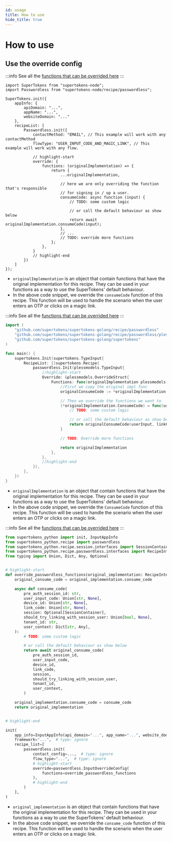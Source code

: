 ```yaml
---
id: usage
title: How to use
hide_title: true
---
```




# How to use

## Use the override config

<BackendSDKTabs>
<TabItem value="nodejs">

:::info
See all the [functions that can be overrided here](https://supertokens.com/docs/nodejs/modules/recipe_passwordless.html#RecipeInterface)
:::

```tsx
import SuperTokens from "supertokens-node";
import Passwordless from "supertokens-node/recipe/passwordless";

SuperTokens.init({
    appInfo: {
        apiDomain: "...",
        appName: "...",
        websiteDomain: "..."
    },
    recipeList: [
        Passwordless.init({
            contactMethod: "EMAIL", // This example will work with any contactMethod
            flowType: "USER_INPUT_CODE_AND_MAGIC_LINK", // This example will work with any flow.

            // highlight-start
            override: {
                functions: (originalImplementation) => {
                    return {
                        ...originalImplementation,

                        // here we are only overriding the function that's responsible
                        // for signing in / up a user.
                        consumeCode: async function (input) {
                            // TODO: some custom logic

                            // or call the default behaviour as show below
                            return await originalImplementation.consumeCode(input);
                        },
                        // ...
                        // TODO: override more functions
                    };
                },
            }
            // highlight-end
        })
    ]
});
```

- `originalImplementation` is an object that contain functions that have the original implementation for this recipe. They can be used in your functions as a way to use the SuperTokens' default behaviour.
- In the above code snippet, we override the `consumeCode` function of this recipe. This function will be used to handle the scenario when the user enters an OTP or clicks on a magic link.

</TabItem>
<TabItem value="go">

:::info
See all the [functions that can be overrided here](https://pkg.go.dev/github.com/supertokens/supertokens-golang/recipe/passwordless/plessmodels#RecipeInterface)
:::

```go
import (
	"github.com/supertokens/supertokens-golang/recipe/passwordless"
	"github.com/supertokens/supertokens-golang/recipe/passwordless/plessmodels"
	"github.com/supertokens/supertokens-golang/supertokens"
)

func main() {
	supertokens.Init(supertokens.TypeInput{
		RecipeList: []supertokens.Recipe{
			passwordless.Init(plessmodels.TypeInput{
				//highlight-start
				Override: &plessmodels.OverrideStruct{
					Functions: func(originalImplementation plessmodels.RecipeInterface) plessmodels.RecipeInterface {
						//First we copy the original impl func
						originalConsumeCode := *originalImplementation.ConsumeCode

						// Then we override the functions we want to
						(*originalImplementation.ConsumeCode) = func(userInput *plessmodels.UserInputCodeWithDeviceID, linkCode *string, preAuthSessionID string, tenantId string, userContext supertokens.UserContext) (plessmodels.ConsumeCodeResponse, error) {
							// TODO: some custom logic

							// or call the default behaviour as show below
							return originalConsumeCode(userInput, linkCode, preAuthSessionID, tenantId, userContext)
						}

						// TODO: Override more functions

						return originalImplementation
					},
				},
				//highlight-end
			}),
		},
	})
}
```

- `originalImplementation` is an object that contain functions that have the original implementation for this recipe. They can be used in your functions as a way to use the SuperTokens' default behaviour.
- In the above code snippet, we override the `ConsumeCode` function of this recipe. This function will be used to handle the scenario when the user enters an OTP or clicks on a magic link.

</TabItem>
<TabItem value="python">

:::info
See all the [functions that can be overrided here](https://supertokens.com/docs/python/recipe/passwordless/interfaces.html#supertokens_python.recipe.passwordless.interfaces.RecipeInterface)
:::

```python
from supertokens_python import init, InputAppInfo
from supertokens_python.recipe import passwordless
from supertokens_python.recipe.session.interfaces import SessionContainer
from supertokens_python.recipe.passwordless.interfaces import RecipeInterface
from typing import Union, Dict, Any, Optional


# highlight-start
def override_passwordless_functions(original_implementation: RecipeInterface):
    original_consume_code = original_implementation.consume_code

    async def consume_code(
        pre_auth_session_id: str,
        user_input_code: Union[str, None],
        device_id: Union[str, None],
        link_code: Union[str, None],
        session: Optional[SessionContainer],
        should_try_linking_with_session_user: Union[bool, None],
        tenant_id: str,
        user_context: Dict[str, Any],
    ):
        # TODO: some custom logic

        # or call the default behaviour as show below
        return await original_consume_code(
            pre_auth_session_id,
            user_input_code,
            device_id,
            link_code,
            session,
            should_try_linking_with_session_user,
            tenant_id,
            user_context,
        )

    original_implementation.consume_code = consume_code
    return original_implementation


# highlight-end

init(
    app_info=InputAppInfo(api_domain="...", app_name="...", website_domain="..."),
    framework="...",  # type: ignore
    recipe_list=[
        passwordless.init(
            contact_config=...,  # type: ignore
            flow_type="...",  # type: ignore
            # highlight-start
            override=passwordless.InputOverrideConfig(
                functions=override_passwordless_functions
            ),
            # highlight-end
        )
    ],
)
```

- `original_implementation` is an object that contain functions that have the original implementation for this recipe. They can be used in your functions as a way to use the SuperTokens' default behaviour.
- In the above code snippet, we override the `consume_code` function of this recipe. This function will be used to handle the scenario when the user enters an OTP or clicks on a magic link.

</TabItem>
</BackendSDKTabs>